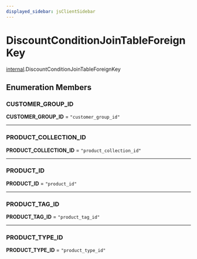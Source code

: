 ```yaml
---
displayed_sidebar: jsClientSidebar
---
```



# DiscountConditionJoinTableForeignKey

[internal](../../modules/internal.mdx).DiscountConditionJoinTableForeignKey

## Enumeration Members

### CUSTOMER\_GROUP\_ID

 **CUSTOMER\_GROUP\_ID** = ``"customer_group_id"``

___

### PRODUCT\_COLLECTION\_ID

 **PRODUCT\_COLLECTION\_ID** = ``"product_collection_id"``

___

### PRODUCT\_ID

 **PRODUCT\_ID** = ``"product_id"``

___

### PRODUCT\_TAG\_ID

 **PRODUCT\_TAG\_ID** = ``"product_tag_id"``

___

### PRODUCT\_TYPE\_ID

 **PRODUCT\_TYPE\_ID** = ``"product_type_id"``
